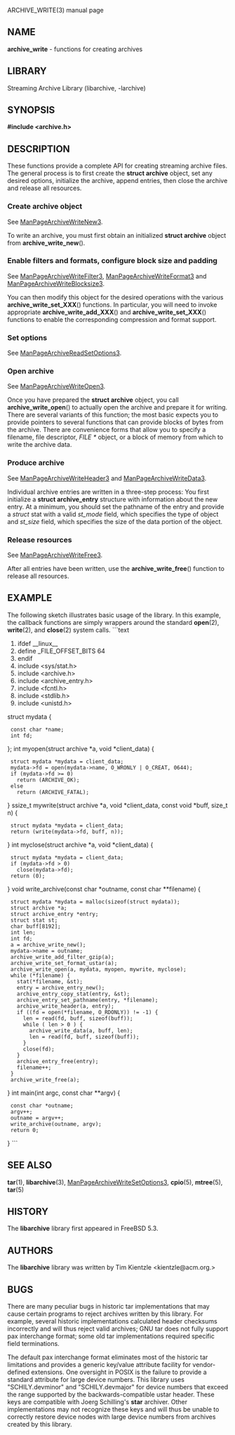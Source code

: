 ARCHIVE_WRITE(3) manual page 
== NAME == 
'''archive_write''' 
- functions for creating archives 
== LIBRARY == 
Streaming Archive Library (libarchive, -larchive) 
== SYNOPSIS == 
'''<nowiki>#include <archive.h></nowiki>''' 
== DESCRIPTION == 
These functions provide a complete API for creating streaming 
archive files. 
The general process is to first create the 
'''struct archive''' 
object, set any desired options, initialize the archive, append entries, then 
close the archive and release all resources. 
=== Create archive object=== 
See 
[[ManPageArchiveWriteNew3]]. 

To write an archive, you must first obtain an initialized 
'''struct archive''' 
object from 
'''archive_write_new'''(). 
=== Enable filters and formats, configure block size and padding=== 
See 
[[ManPageArchiveWriteFilter3]], 
[[ManPageArchiveWriteFormat3]] 
and 
[[ManPageArchiveWriteBlocksize3]]. 

You can then modify this object for the desired operations with the 
various 
'''archive_write_set_XXX'''() 
functions. 
In particular, you will need to invoke appropriate 
'''archive_write_add_XXX'''() 
and 
'''archive_write_set_XXX'''() 
functions to enable the corresponding compression and format 
support. 
=== Set options=== 
See 
[[ManPageArchiveReadSetOptions3]]. 
=== Open archive=== 
See 
[[ManPageArchiveWriteOpen3]]. 

Once you have prepared the 
'''struct archive''' 
object, you call 
'''archive_write_open'''() 
to actually open the archive and prepare it for writing. 
There are several variants of this function; 
the most basic expects you to provide pointers to several 
functions that can provide blocks of bytes from the archive. 
There are convenience forms that allow you to 
specify a filename, file descriptor, 
''FILE *'' 
object, or a block of memory from which to write the archive data. 
=== Produce archive=== 
See 
[[ManPageArchiveWriteHeader3]] 
and 
[[ManPageArchiveWriteData3]]. 

Individual archive entries are written in a three-step 
process: 
You first initialize a 
'''struct archive_entry''' 
structure with information about the new entry. 
At a minimum, you should set the pathname of the 
entry and provide a 
''struct'' stat 
with a valid 
''st_mode'' 
field, which specifies the type of object and 
''st_size'' 
field, which specifies the size of the data portion of the object. 
=== Release resources=== 
See 
[[ManPageArchiveWriteFree3]]. 

After all entries have been written, use the 
'''archive_write_free'''() 
function to release all resources. 
== EXAMPLE == 
The following sketch illustrates basic usage of the library. 
In this example, 
the callback functions are simply wrappers around the standard 
'''open'''(2), 
'''write'''(2), 
and 
'''close'''(2) 
system calls. 
```text
#ifdef __linux__
#define	_FILE_OFFSET_BITS 64
#endif
#include <sys/stat.h>
#include <archive.h>
#include <archive_entry.h>
#include <fcntl.h>
#include <stdlib.h>
#include <unistd.h>
struct mydata {
  const char *name;
  int fd;
};
int
myopen(struct archive *a, void *client_data)
{
  struct mydata *mydata = client_data;
  mydata->fd = open(mydata->name, O_WRONLY | O_CREAT, 0644);
  if (mydata->fd >= 0)
    return (ARCHIVE_OK);
  else
    return (ARCHIVE_FATAL);
}
ssize_t
mywrite(struct archive *a, void *client_data, const void *buff, size_t n)
{
  struct mydata *mydata = client_data;
  return (write(mydata->fd, buff, n));
}
int
myclose(struct archive *a, void *client_data)
{
  struct mydata *mydata = client_data;
  if (mydata->fd > 0)
    close(mydata->fd);
  return (0);
}
void
write_archive(const char *outname, const char **filename)
{
  struct mydata *mydata = malloc(sizeof(struct mydata));
  struct archive *a;
  struct archive_entry *entry;
  struct stat st;
  char buff[8192];
  int len;
  int fd;
  a = archive_write_new();
  mydata->name = outname;
  archive_write_add_filter_gzip(a);
  archive_write_set_format_ustar(a);
  archive_write_open(a, mydata, myopen, mywrite, myclose);
  while (*filename) {
    stat(*filename, &st);
    entry = archive_entry_new();
    archive_entry_copy_stat(entry, &st);
    archive_entry_set_pathname(entry, *filename);
    archive_write_header(a, entry);
    if ((fd = open(*filename, O_RDONLY)) != -1) {
      len = read(fd, buff, sizeof(buff));
      while ( len > 0 ) {
        archive_write_data(a, buff, len);
        len = read(fd, buff, sizeof(buff));
      }
      close(fd);
    }
    archive_entry_free(entry);
    filename++;
  }
  archive_write_free(a);
}
int main(int argc, const char **argv)
{
  const char *outname;
  argv++;
  outname = argv++;
  write_archive(outname, argv);
  return 0;
}
```
== SEE ALSO == 
'''tar'''(1), 
'''libarchive'''(3), 
[[ManPageArchiveWriteSetOptions3]], 
'''cpio'''(5), 
'''mtree'''(5), 
'''tar'''(5) 
== HISTORY == 
The 
'''libarchive''' 
library first appeared in 
FreeBSD 5.3. 
== AUTHORS == 
The 
'''libarchive''' 
library was written by 
Tim Kientzle  &lt;kientzle@acm.org.&gt; 
== BUGS == 
There are many peculiar bugs in historic tar implementations that may cause 
certain programs to reject archives written by this library. 
For example, several historic implementations calculated header checksums 
incorrectly and will thus reject valid archives; GNU tar does not fully support 
pax interchange format; some old tar implementations required specific 
field terminations. 

The default pax interchange format eliminates most of the historic 
tar limitations and provides a generic key/value attribute facility 
for vendor-defined extensions. 
One oversight in POSIX is the failure to provide a standard attribute 
for large device numbers. 
This library uses 
"SCHILY.devminor" 
and 
"SCHILY.devmajor" 
for device numbers that exceed the range supported by the backwards-compatible 
ustar header. 
These keys are compatible with Joerg Schilling's 
'''star''' 
archiver. 
Other implementations may not recognize these keys and will thus be unable 
to correctly restore device nodes with large device numbers from archives 
created by this library. 
